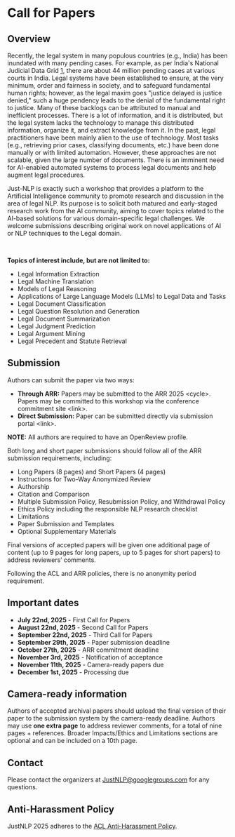 # Call for Papers

## Overview

Recently, the legal system in many populous countries (e.g., India) has been inundated with many pending cases. For example, as per India's National Judicial Data Grid [1], there are about 44 million pending cases at various courts in India. Legal systems have been established to ensure, at the very minimum, order and fairness in society, and to safeguard fundamental human rights; however, as the legal maxim goes "justice delayed is justice denied," such a huge pendency leads to the denial of the fundamental right to justice. Many of these backlogs can be attributed to manual and inefficient processes. There is a lot of information, and it is distributed, but the legal system lacks the technology to manage this distributed information, organize it, and extract knowledge from it. In the past, legal practitioners have been mainly alien to the use of technology. Most tasks (e.g., retrieving prior cases, classifying documents, etc.) have been done manually or with limited automation. However, these approaches are not scalable, given the large number of documents. There is an imminent need for AI-enabled automated systems to process legal documents and help augment legal procedures.

Just-NLP is exactly such a workshop that provides a platform to the Artificial Intelligence community to promote research and discussion in the area of legal NLP. Its purpose is to solicit both matured and early-staged research work from the AI community, aiming to cover topics related to the AI-based solutions for various domain-specific legal challenges. We welcome submissions describing original work on novel applications of AI or NLP techniques to the Legal domain.

<br/>

**Topics of interest include, but are not limited to:**

- Legal Information Extraction  
- Legal Machine Translation  
- Models of Legal Reasoning  
- Applications of Large Language Models (LLMs) to Legal Data and Tasks  
- Legal Document Classification  
- Legal Question Resolution and Generation  
- Legal Document Summarization  
- Legal Judgment Prediction  
- Legal Argument Mining  
- Legal Precedent and Statute Retrieval

## Submission

Authors can submit the paper via two ways:

- **Through ARR:** Papers may be submitted to the ARR 2025 &lt;cycle&gt;. Papers may be committed to this workshop via the conference commitment site &lt;link&gt;.
- **Direct Submission:** Paper can be submitted directly via submission portal &lt;link&gt;.

**NOTE:** All authors are required to have an OpenReview profile.

Both long and short paper submissions should follow all of the ARR submission requirements, including:

- Long Papers (8 pages) and Short Papers (4 pages)
- Instructions for Two-Way Anonymized Review
- Authorship
- Citation and Comparison
- Multiple Submission Policy, Resubmission Policy, and Withdrawal Policy
- Ethics Policy including the responsible NLP research checklist
- Limitations
- Paper Submission and Templates
- Optional Supplementary Materials

Final versions of accepted papers will be given one additional page of content (up to 9 pages for long papers, up to 5 pages for short papers) to address reviewers’ comments.

Following the ACL and ARR policies, there is no anonymity period requirement.

## Important dates

- **July 22nd, 2025** - First Call for Papers
- **August 22nd, 2025** - Second Call for Papers
- **September 22nd, 2025** - Third Call for Papers
- **September 29th, 2025** - Paper submission deadline
- **October 27th, 2025** - ARR commitment deadline
- **November 3rd, 2025** - Notification of acceptance
- **November 11th, 2025** - Camera-ready papers due
- **December 1st, 2025** - Processing due

## Camera-ready information
Authors of accepted archival papers should upload the final version of their paper to the submission system by the camera-ready deadline. Authors may use **one extra page** to address reviewer comments, for a total of nine pages + references. Broader Impacts/Ethics and Limitations sections are optional and can be included on a 10th page.

## Contact
Please contact the organizers at <a href="mailto:JustNLP@googlegroups.com">JustNLP@googlegroups.com</a> for any questions.

## Anti-Harassment Policy
JustNLP 2025 adheres to the [ACL Anti-Harassment Policy](https://www.aclweb.org/adminwiki/index.php/Anti-Harassment_Policy).

[1]: https://njdg.ecourts.gov.in/njdgnew/index.php
